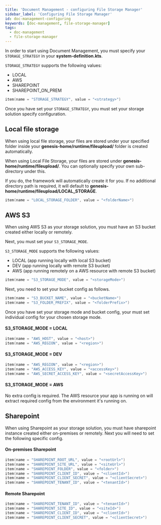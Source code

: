 ```yaml
---
title: 'Document Management - configuring File Storage Manager'
sidebar_label: 'Configuring File Storage Manager'
id: doc-management-configuring
keywords: [doc-management, file-storage-manager]
tags:
  - doc-management
  - file-storage-manager
---
```



In order to start using Document Management, you must specify your `STORAGE_STRATEGY` in your **system-definition.kts**.

`STORAGE_STRATEGY` supports the following values:
- LOCAL
- AWS
- SHAREPOINT
- SHAREPOINT_ON_PREM

```kotlin
item(name = "STORAGE_STRATEGY", value = "<strategy>")
```
Once you have set your `STORAGE_STRATEGY`, you must set your storage solution specify configuration.

## Local file storage
When using local file storage, your files are stored under your specified folder inside your **genesis-home/runtime/fileupload/** folder is created automatically.


When using Local File Storage, your files are stored under **genesis-home/runtime/fileupload/**. You can optionally specify your own sub-directory under this.

If you do, the framework will automatically create it for you. If no additional directory path is required, it will default to **genesis-home/runtime/fileupload/LOCAL_STORAGE**.

```kotlin
item(name = "LOCAL_STORAGE_FOLDER", value = "<folderName>")
```

## AWS S3
When using AWS S3 as your storage solution, you must have an S3 bucket created either locally or remotely.

Next, you must set your `S3_STORAGE_MODE`.

`S3_STORAGE_MODE` supports the following values:
- LOCAL (app running locally with local S3 bucket)
- DEV (app running locally with remote S3 bucket)
- AWS (app running remotely on a AWS resource with remote S3 bucket)

```kotlin
item(name = "S3_STORAGE_MODE", value = "<storageMode>")
```

Next, you need to set your bucket config as follows.
```kotlin
item(name = "S3_BUCKET_NAME", value = "<bucketName>")
item(name = "S3_FOLDER_PREFIX", value = "<folderPrefix>")
```

Once you have set your storage mode and bucket config, your must set individual config for your chosen storage mode.

#### S3_STORAGE_MODE = LOCAL
```kotlin
item(name = "AWS_HOST", value = "<host>")
item(name = "AWS_REGION", value = "<region>")
```

#### S3_STORAGE_MODE = DEV
```kotlin
item(name = "AWS_REGION", value = "<region>")
item(name = "AWS_ACCESS_KEY", value = "<accessKey>")
item(name = "AWS_SECRET_ACCESS_KEY", value = "<secretAccessKey>")
```

#### S3_STORAGE_MODE = AWS
No extra config is required. The AWS resource your app is running on will extract required config from the environment it's running on.

## Sharepoint
When using Sharepoint as your storage solution, you must have sharepoint instance created either on-premises or remotely.
Next you will need to set the following specific config.

#### On-premises Sharepoint
```kotlin
item(name = "SHAREPOINT_ROOT_URL", value = "<rootUrl>")
item(name = "SHAREPOINT_SITE_URL", value = "<siteUrl>")
item(name = "SHAREPOINT_FOLDER", value = "<folder>")
item(name = "SHAREPOINT_CLIENT_ID", value = "<clientId>")
item(name = "SHAREPOINT_CLIENT_SECRET", value = "<clientSecret>")
item(name = "SHAREPOINT_TENANT_ID", value = "<tenantId>")
```

#### Remote Sharepoint
```kotlin
item(name = "SHAREPOINT_TENANT_ID", value = "<tenantId>")
item(name = "SHAREPOINT_SITE_ID", value = "<siteId>")
item(name = "SHAREPOINT_CLIENT_ID", value = "<clientId>")
item(name = "SHAREPOINT_CLIENT_SECRET", value = "<clientSecret>")
```
